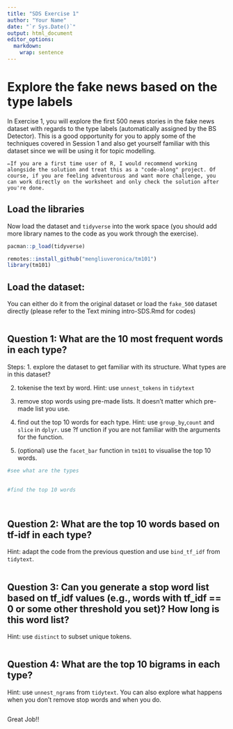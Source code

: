 ```yaml
---
title: "SDS Exercise 1"
author: "Your Name"
date: "`r Sys.Date()`"
output: html_document
editor_options: 
  markdown: 
    wrap: sentence
---
```


# Explore the fake news based on the type labels

In Exercise 1, you will explore the first 500 news stories in the fake news dataset with regards to the type labels (automatically assigned by the BS Detector).
This is a good opportunity for you to apply some of the techniques covered in Session 1 and also get yourself familiar with this dataset since we will be using it for topic modelling.

    ✏️If you are a first time user of R, I would recommend working alongside the solution and treat this as a "code-along" project. Of course, if you are feeling adventurous and want more challenge, you can work directly on the worksheet and only check the solution after you're done.

## Load the libraries

Now load the dataset and `tidyverse` into the work space (you should add more library names to the code as you work through the exercise).

```r
pacman::p_load(tidyverse)

remotes::install_github("mengliuveronica/tm101")
library(tm101)

```

## Load the dataset:

You can either do it from the original dataset or load the `fake_500` dataset directly (please refer to the Text mining intro-SDS.Rmd for codes)

```r


```

## Question 1: What are the 10 most frequent words in each type?

Steps: 1.
explore the dataset to get familiar with its structure.
What types are in this dataset?

2.  tokenise the text by word.
    Hint: use `unnest_tokens` in `tidytext`

3.  remove stop words using pre-made lists.
    It doesn't matter which pre-made list you use.

4.  find out the top 10 words for each type.
    Hint: use `group_by`,`count` and `slice` in `dplyr`.
    use ?f
    unction if you are not familiar with the arguments for the function.

5.  (optional) use the `facet_bar` function in `tm101` to visualise the top 10 words.

```r
#see what are the types 
 

#find the top 10 words

  
```

## Question 2: What are the top 10 words based on tf-idf in each type?

Hint: adapt the code from the previous question and use `bind_tf_idf` from `tidytext`.

```r


```

## Question 3: Can you generate a stop word list based on tf_idf values (e.g., words with tf_idf == 0 or some other threshold you set)? How long is this word list?

Hint: use `distinct` to subset unique tokens.

```r


```

## Question 4: What are the top 10 bigrams in each type?

Hint: use `unnest_ngrams` from `tidytext`.
You can also explore what happens when you don't remove stop words and when you do.

```r


```

Great Job!!
